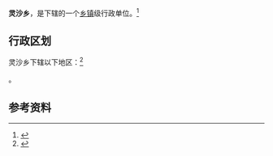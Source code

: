 {{中国乡级行政区|64/02/21/201/000}}

'''灵沙乡'''，是{{PRC admin/fullname|64/02/21/201/000|3}}下辖的一个[[乡镇|乡镇]]级行政单位。<ref>{{PRC admin/ref sgc|{{PRC admin/parent|64/02/21/201/000}}}}</ref>

== 行政区划 ==

灵沙乡下辖以下地区：<ref>{{PRC admin/ref sgc|64/02/21/201/000}}</ref>

{{PRC admin/children|64/02/21/201/000}}。

== 参考资料 ==

{{reflist}}

{{行政区划小作品}}
{{PRC admin/navcat|64/02/21/201/000}}